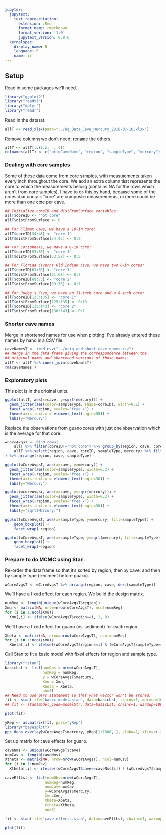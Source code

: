 ```yaml
---
jupyter:
  jupytext:
    text_representation:
      extension: .Rmd
      format_name: rmarkdown
      format_version: '1.0'
      jupytext_version: 0.8.6
  kernelspec:
    display_name: R
    language: R
    name: ir
---
```


## Setup


Read in some packages we'll need.

```r
library("ggplot2")
library("readxl")
library("dplyr")
library("readr")
```

Read in the dataset.

```r
allT <- read_xlsx(path="../Hg_Data_Cave_Mercury_2018-10-16.xlsx")
```

Remove columns we don't need; rename the others.

```r
allT <- allT[,c(1:2, 4, 6)]
colnames(allT) <- c("origCaveName", "region", "sampleType", "mercury")
```

### Dealing with core samples

Some of these data come from core samples, with measurements taken every inch throughout the core.  We add an extra column that represents the core to which the measurements belong (contains NA for the rows which aren't from core samples).  I have to do this by hand, because some of the notes that contain "core" are composite measurements, or there could be more than one core per cave.

```r
## Initialize coreID and distFromSurface variables:
allT$coreID <- "not core"
allT$distFromSurface <- 0

## For Climax Cave, we have a 10-in core:
allT$coreID[34:43] <- "core 1"
allT$distFromSurface[34:43] <- 0:9

## For Cottondale, we have a 6-in core:
allT$coreID[53:58] <- "core 1"
allT$distFromSurface[53:58] <- 0:5

## For Florida Caverns Old Indian Cave, we have two 8-in cores:
allT$coreID[61:68] <- "core 1"
allT$distFromSurface[61:68] <- 0:7
allT$coreID[69:76] <- "core 2"
allT$distFromSurface[69:76] <- 0:7

## For Judge's Cave, we have an 11-inch core and a 8-inch core:
allT$coreID[125:135] <- "core 1"
allT$distFromSurface[125:135] <- 0:10
allT$coreID[136:143] <- "core 2"
allT$distFromSurface[136:143] <- 0:7
```

### Shorter cave names

Merge in shortened names for use when plotting.  I've already entered these names by hand in a CSV file.

```r
caveNamesT <- read_csv("../orig_and_short_cave_names.csv")
## Merge in the data frame giving the correspondence between the
## original names and shortened versions of those names.
allT <- allT %>% inner_join(caveNamesT)
rm(caveNamesT)
```

### Exploratory plots


This plot is in the original units.

```r
ggplot(allT, aes(x=cave, y=sqrt(mercury))) +
  geom_jitter(aes(color=sampleType, shape=coreID), width=0.2) +
  facet_wrap(~region, scales="free_x") +
  theme(axis.text.x = element_text(angle=90)) +
  labs(y="Mercury")
```

Replace the observations from guano cores with just one observation which is the average for that core.

```r
wCoreAvgsT <- bind_rows(
    allT %>% filter(coreID!="not core") %>% group_by(region, cave, coreID, sampleType) %>% summarize(mercury=mean(mercury)),
    allT %>% select(region, cave, coreID, sampleType, mercury) %>% filter(coreID=="not core")
) %>% arrange(region, cave, sampleType)

```

```r
ggplot(wCoreAvgsT, aes(x=cave, y=mercury)) +
  geom_jitter(aes(color=sampleType), width=0.2) +
  facet_wrap(~region, scales="free_x") +
  theme(axis.text.x = element_text(angle=90)) +
  labs(y="Mercury")
```

```r
ggplot(wCoreAvgsT, aes(x=cave, y=sqrt(mercury))) +
  geom_jitter(aes(color=sampleType), width=0.2) +
  facet_wrap(~region, scales="free_x") +
  theme(axis.text.x = element_text(angle=90)) +
  labs(y="sqrt(Mercury)")

```

```r
ggplot(wCoreAvgsT, aes(x=sampleType, y=mercury, fill=sampleType)) +
    geom_boxplot() +
    facet_wrap(~region)
```

```r
ggplot(wCoreAvgsT, aes(x=sampleType, y=sqrt(mercury), fill=sampleType)) +
    geom_boxplot() +
    facet_wrap(~region)
```

### Prepare to do MCMC using Stan.

Re-order the data frame so that it's sorted by region, then by cave, and then by sample type (sediment before guano).

```r
wCoreAvgsT <- wCoreAvgsT %>% arrange(region, cave, desc(sampleType))
```

We'll have a fixed effect for each region.  We build the design matrix.

```r
numReg <- length(unique(wCoreAvgsT$region))
Xmu <- matrix(NA, nrow=nrow(wCoreAvgsT), ncol=numReg)
for (i in 1:ncol(Xmu))
  Xmu[,i] <- ifelse(wCoreAvgsT$region==i, 1, 0)
```

We'll have a fixed effect for guano (vs. sediment) for each region.

```r
Xbeta <- matrix(NA, nrow=nrow(wCoreAvgsT), ncol=numReg)
for (i in 1:ncol(Xmu))
  Xbeta[,i] <- ifelse((wCoreAvgsT$region==i) & (wCoreAvgsT$sampleType=="G"), 1, 0)
```

Call Stan to fit a basic model with fixed effects for region and sample type.

```r
library("rstan")
basicLst <- list(numObs = nrow(wCoreAvgsT),
                 numReg = numReg,
                 y = wCoreAvgsT$mercury,
                 Xmu = Xmu,
                 Xbeta = Xbeta,
                 nu=3)
## Need to use pars statement so that yhat vector won't be stored.
fit <- stan(file='basic_model.stan', data=basicLst, chains=1, warmup=1000, iter=2000)
## fit <- stan(model_code=modelStr, data=basicLst, chains=1, warmup=10000, iter=20000, thin=10)
```

```r
plot(fit)
```

```r
yRep <- as.matrix(fit, pars="yRep")
library("bayesplot")
ppc_dens_overlay(wCoreAvgsT$mercury, yRep[1:1000, ], alpha=1, xlim=c(-2.5, 2.5))
```

Set up matrix for cave effects for guano.

```r
caveNms <- unique(wCoreAvgsT$cave)
numCav <- length(caveNms)
Xtheta <- matrix(NA, nrow=nrow(wCoreAvgsT), ncol=numCav)
for (i in 1:numCav)
  Xtheta[,i] <- ifelse((wCoreAvgsT$cave==caveNms[i]) & (wCoreAvgsT$sampleType=="G"), 1, 0)
```

```r
caveEffLst <- list(numObs=nrow(wCoreAvgsT),
                  numReg=numReg,
                  numCav=numCav,
                  y=wCoreAvgsT$mercury,
                  Xmu=Xmu,
                  Xbeta=Xbeta,
                  Xtheta=Xtheta,
                  nu=3)
```

```r
fit <- stan(file='cave_effects.stan', data=caveEffLst, chains=1, warmup=1000, iter=2000)
```

```r
plot(fit)
```

```r

```
